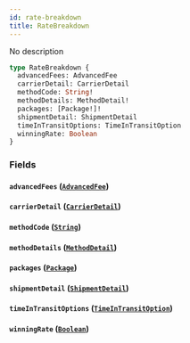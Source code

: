 ```yaml
---
id: rate-breakdown
title: RateBreakdown
---
```


No description

```graphql
type RateBreakdown {
  advancedFees: AdvancedFee
  carrierDetail: CarrierDetail
  methodCode: String!
  methodDetails: MethodDetail!
  packages: [Package!]!
  shipmentDetail: ShipmentDetail
  timeInTransitOptions: TimeInTransitOption
  winningRate: Boolean
}
```

### Fields

#### `advancedFees` ([`AdvancedFee`](../../rate-service/objects/advanced-fee))

#### `carrierDetail` ([`CarrierDetail`](../../rate-service/objects/carrier-detail))

#### `methodCode` ([`String`](../../rate-service/scalars/string))

#### `methodDetails` ([`MethodDetail`](../../rate-service/objects/method-detail))

#### `packages` ([`Package`](../../rate-service/objects/package))

#### `shipmentDetail` ([`ShipmentDetail`](../../rate-service/objects/shipment-detail))

#### `timeInTransitOptions` ([`TimeInTransitOption`](../../rate-service/objects/time-in-transit-option))

#### `winningRate` ([`Boolean`](../../rate-service/scalars/boolean))
